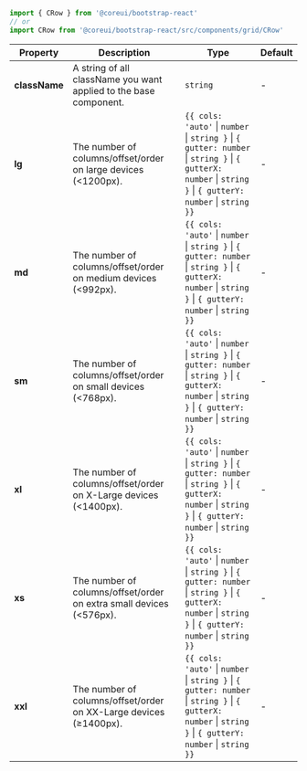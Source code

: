 
```jsx
import { CRow } from '@coreui/bootstrap-react'
// or
import CRow from '@coreui/bootstrap-react/src/components/grid/CRow'
```

| Property | Description | Type | Default |
| --- | --- | --- | --- |
| **className** | A string of all className you want applied to the base component. | `string` | - |
| **lg** | The number of columns/offset/order on large devices (<1200px). | `{{ cols: 'auto'` \| `number` \| `string }` \| `{ gutter: number` \| `string }` \| `{ gutterX: number` \| `string }` \| `{ gutterY: number` \| `string }}` | - |
| **md** | The number of columns/offset/order on medium devices (<992px). | `{{ cols: 'auto'` \| `number` \| `string }` \| `{ gutter: number` \| `string }` \| `{ gutterX: number` \| `string }` \| `{ gutterY: number` \| `string }}` | - |
| **sm** | The number of columns/offset/order on small devices (<768px). | `{{ cols: 'auto'` \| `number` \| `string }` \| `{ gutter: number` \| `string }` \| `{ gutterX: number` \| `string }` \| `{ gutterY: number` \| `string }}` | - |
| **xl** | The number of columns/offset/order on X-Large devices (<1400px). | `{{ cols: 'auto'` \| `number` \| `string }` \| `{ gutter: number` \| `string }` \| `{ gutterX: number` \| `string }` \| `{ gutterY: number` \| `string }}` | - |
| **xs** | The number of columns/offset/order on extra small devices (<576px). | `{{ cols: 'auto'` \| `number` \| `string }` \| `{ gutter: number` \| `string }` \| `{ gutterX: number` \| `string }` \| `{ gutterY: number` \| `string }}` | - |
| **xxl** | The number of columns/offset/order on XX-Large devices (≥1400px). | `{{ cols: 'auto'` \| `number` \| `string }` \| `{ gutter: number` \| `string }` \| `{ gutterX: number` \| `string }` \| `{ gutterY: number` \| `string }}` | - |
